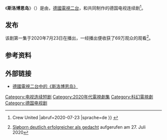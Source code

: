 {{Orphan|time=2020-08-21T16:01:51+00:00}}
{{电视节目信息框
| 图片 =斯洛博恩岛海报.png
| 图说      =  官方海报
| 语言      =  德语
| 国家        = 德国
| 季数      = 1
| 集数      = 8
| 每集长度  = 47-60分钟
}}
《'''斯洛博恩岛'''》（{{lang-de|Sløborn}}）是由{{tsl|de|Syrreal Entertainment||Syrreal Entertainment}}，[[德國電視二台|德國電視二台]]，{{tsl|de|Tobis Film||Tobis Film}}和{{tsl|de|Nordisk Film||Nordisk Film}}共同制作的德国电视连续剧<ref name="InternetquelleurltitelSlbornTVSerie20192">{{Internetquelle |url=https://www.crew-united.com/de/Sloborn__259584.html |titel=Sløborn, TV-Serie, 2019–2020 {{!}} Crew United |abruf=2020-07-23 |sprache=de }} {{Wayback|url=https://www.crew-united.com/de/Sloborn__259584.html |date=20200723010551 }}</ref>。
==发布==
该剧第一集于2020年7月23日在{{le|ZDFneo||ZDFneo}}播出，一经播出便收获了69万观众的观看<ref name="dwdl">[https://www.dwdl.de/zahlenzentrale/78724/zdfneoserie_slborn_deutlich_erfolgreicher_als_gedacht/ Sløborn deutlich erfolgreicher als gedacht] {{Wayback|url=https://www.dwdl.de/zahlenzentrale/78724/zdfneoserie_slborn_deutlich_erfolgreicher_als_gedacht/ |date=20200813172202 }} aufgerufen am 27. Juli 2020</ref>。

==参考资料==
{{reflist}}

==外部链接==
* [https://www.zdf.de/serien/sloborn 德國電視二台中的《斯洛博恩岛》] {{Wayback|url=https://www.zdf.de/serien/sloborn |date=20210131114637 }}

[[Category:电视连续短剧|Category:电视连续短剧]]
[[Category:2020年代電視劇集|Category:2020年代電視劇集]]
[[Category:科幻電視劇|Category:科幻電視劇]]
[[Category:德国电视剧|Category:德国电视剧]]
{{TV-stub}}